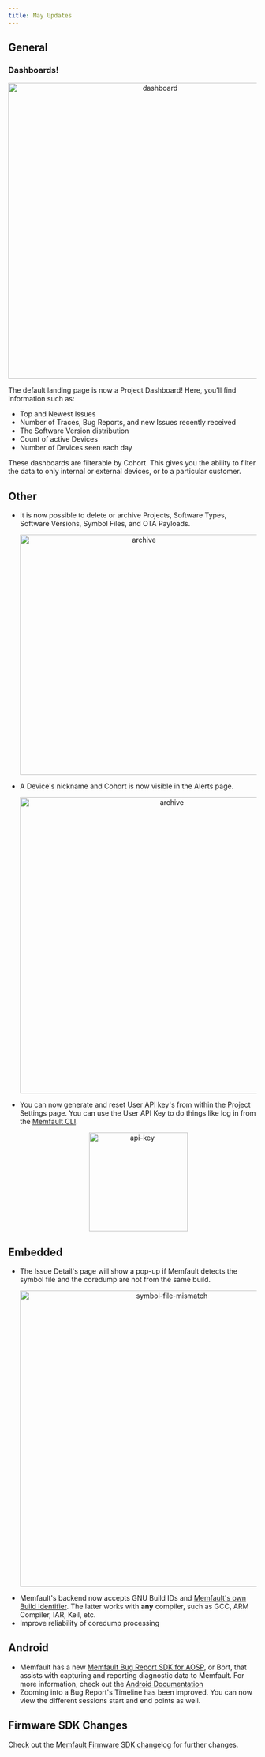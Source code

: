 ```yaml
---
title: May Updates
---
```


## General

### Dashboards!

<p align="center">
  <img width="600" src="/img/blog/2020-05-27-dashboard.png" alt="dashboard" />
</p>

The default landing page is now a Project Dashboard! Here, you'll find
information such as:

- Top and Newest Issues
- Number of Traces, Bug Reports, and new Issues recently received
- The Software Version distribution
- Count of active Devices
- Number of Devices seen each day

These dashboards are filterable by Cohort. This gives you the ability to filter
the data to only internal or external devices, or to a particular customer.

<!-- truncate -->

## Other

- It is now possible to delete or archive Projects, Software Types, Software
  Versions, Symbol Files, and OTA Payloads.
  <p align="center">
    <img width="487" src="/img/blog/2020-05-27-archive.png" alt="archive" />
  </p>
- A Device's nickname and Cohort is now visible in the Alerts page.
  <p align="center">
    <img
      width="600"
      src="/img/blog/2020-05-27-alerts-nickname-cohort.png"
      alt="archive"
    />
  </p>
- You can now generate and reset User API key's from within the Project Settings
  page. You can use the User API Key to do things like log in from the
  [Memfault CLI](https://docs.memfault.com/docs/ci/install-memfault-cli/).
  <p align="center">
    <img width="200" src="/img/blog/2020-05-27-api-key.png" alt="api-key" />
  </p>

## Embedded

- The Issue Detail's page will show a pop-up if Memfault detects the symbol file
  and the coredump are not from the same build.
  <p align="center">
    <img
      width="600"
      src="/img/blog/2020-05-27-symbol-file-mismatch.png"
      alt="symbol-file-mismatch"
    />
  </p>
- Memfault's backend now accepts GNU Build IDs and
  [Memfault's own Build Identifier](https://github.com/memfault/memfault-firmware-sdk/blob/master/components/include/memfault/core/build_info.h#L8-L42).
  The latter works with **any** compiler, such as GCC, ARM Compiler, IAR, Keil,
  etc.
- Improve reliability of coredump processing

## Android

- Memfault has a new
  [Memfault Bug Report SDK for AOSP](https://github.com/memfault/bort), or Bort,
  that assists with capturing and reporting diagnostic data to Memfault. For
  more information, check out the
  [Android Documentation](https://docs.memfault.com/docs/android/introduction)
- Zooming into a Bug Report's Timeline has been improved. You can now view the
  different sessions start and end points as well.

## Firmware SDK Changes

Check out the
[Memfault Firmware SDK changelog](https://github.com/memfault/memfault-firmware-sdk/blob/master/CHANGES.md)
for further changes.
